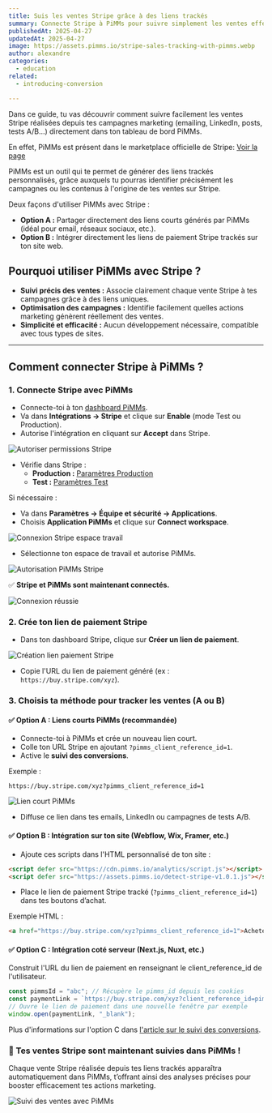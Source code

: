 ```yaml
---
title: Suis les ventes Stripe grâce à des liens trackés
summary: Connecte Stripe à PiMMs pour suivre simplement les ventes effectuées depuis tes campagnes emailing, LinkedIn, A/B testing et autres grâce à des liens personnalisés.
publishedAt: 2025-04-27
updatedAt: 2025-04-27
image: https://assets.pimms.io/stripe-sales-tracking-with-pimms.webp
author: alexandre
categories:
  - education
related:
  - introducing-conversion

---
```


Dans ce guide, tu vas découvrir comment suivre facilement les ventes Stripe réalisées depuis tes campagnes marketing (emailing, LinkedIn, posts, tests A/B...) directement dans ton tableau de bord PiMMs.

En effet, PiMMs est présent dans le marketplace officielle de Stripe: [Voir la page](https://marketplace.stripe.com/apps/pimms)

PiMMs est un outil qui te permet de générer des liens trackés personnalisés, grâce auxquels tu pourras identifier précisément les campagnes ou les contenus à l'origine de tes ventes sur Stripe.

Deux façons d'utiliser PiMMs avec Stripe :

- **Option A :** Partager directement des liens courts générés par PiMMs (idéal pour email, réseaux sociaux, etc.).
- **Option B :** Intégrer directement les liens de paiement Stripe trackés sur ton site web.

## Pourquoi utiliser PiMMs avec Stripe ?

- **Suivi précis des ventes :** Associe clairement chaque vente Stripe à tes campagnes grâce à des liens uniques.
- **Optimisation des campagnes :** Identifie facilement quelles actions marketing génèrent réellement des ventes.
- **Simplicité et efficacité :** Aucun développement nécessaire, compatible avec tous types de sites.

---

## Comment connecter Stripe à PiMMs ?

### 1\. Connecte Stripe avec PiMMs

- Connecte-toi à ton [dashboard PiMMs](https://app.pimms.io).
- Va dans **Intégrations → Stripe** et clique sur **Enable** (mode Test ou Production).
- Autorise l'intégration en cliquant sur **Accept** dans Stripe.

![Autoriser permissions Stripe](https://assets.pimms.io/stripe-accept-permissions.webp)

- Vérifie dans Stripe :
  - **Production :** [Paramètres Production](https://dashboard.stripe.com/settings/apps/pimms.io)
  - **Test :** [Paramètres Test](https://dashboard.stripe.com/test/settings/apps/pimms.io)

Si nécessaire :
- Va dans **Paramètres → Équipe et sécurité → Applications**.
- Choisis **Application PiMMs** et clique sur **Connect workspace**.

![Connexion Stripe espace travail](https://assets.pimms.io/stripe-connect-workspace.webp)

- Sélectionne ton espace de travail et autorise PiMMs.

![Autorisation PiMMs Stripe](https://assets.pimms.io/stripe-authorize-permissions.webp)

✅ **Stripe et PiMMs sont maintenant connectés.**

![Connexion réussie](https://assets.pimms.io/stripe-connected.webp)

### 2\. Crée ton lien de paiement Stripe

- Dans ton dashboard Stripe, clique sur **Créer un lien de paiement**.

![Création lien paiement Stripe](https://assets.pimms.io/stripe-create-payment-link.webp)

- Copie l'URL du lien de paiement généré (ex : `https://buy.stripe.com/xyz`).

### 3\. Choisis ta méthode pour tracker les ventes (A ou B)

#### ✅ Option A : Liens courts PiMMs (recommandée)

- Connecte-toi à PiMMs et crée un nouveau lien court.
- Colle ton URL Stripe en ajoutant `?pimms_client_reference_id=1`.
- Active le **suivi des conversions**.

Exemple :
```
https://buy.stripe.com/xyz?pimms_client_reference_id=1
```

![Lien court PiMMs](https://assets.pimms.io/stripe-create-short-link.webp)

- Diffuse ce lien dans tes emails, LinkedIn ou campagnes de tests A/B.

#### ✅ Option B : Intégration sur ton site (Webflow, Wix, Framer, etc.)

- Ajoute ces scripts dans l'HTML personnalisé de ton site :

```html
<script defer src="https://cdn.pimms.io/analytics/script.js"></script>
<script defer src="https://assets.pimms.io/detect-stripe-v1.0.1.js"></script>
```

- Place le lien de paiement Stripe tracké (`?pimms_client_reference_id=1`) dans tes boutons d’achat.

Exemple HTML :
```html
<a href="https://buy.stripe.com/xyz?pimms_client_reference_id=1">Acheter maintenant</a>
```

#### ✅ Option C : Intégration coté serveur (Next.js, Nuxt, etc.)

Construit l'URL du lien de paiement en renseignant le client_reference_id de l'utilisateur.

```js
const pimmsId = "abc"; // Récupère le pimms_id depuis les cookies
const paymentLink = `https://buy.stripe.com/xyz?client_reference_id=pimms_id_${pimmsId}`;
// Ouvre le lien de paiement dans une nouvelle fenêtre par exemple
window.open(paymentLink, "_blank");
```

Plus d'informations sur l'option C dans [l'article sur le suivi des conversions](/blog/introducing-conversion).

### 🎉 Tes ventes Stripe sont maintenant suivies dans PiMMs !

Chaque vente Stripe réalisée depuis tes liens trackés apparaîtra automatiquement dans PiMMs, t’offrant ainsi des analyses précises pour booster efficacement tes actions marketing.

![Suivi des ventes avec PiMMs](https://assets.pimms.io/stripe-sales-tracking.webp?v=2)